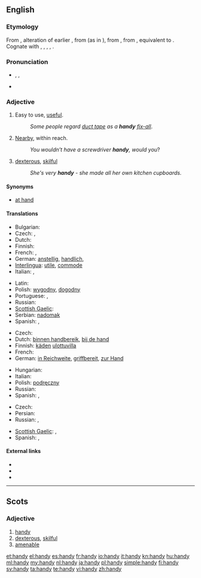 {{also|Handy}}
==English==

===Etymology===
From {{etyl|enm}}, alteration of earlier {{term|hendi||handy, skillful|lang=enm}}, from {{etyl|ang}} {{term|hendig|hendiġ|skillful|lang=ang}} (as in {{term|listhendig|listhendiġ|skilled in art|lang=ang}}), from {{proto|Germanic|handugaz|handy, skillful, nimble|lang=en}}, from {{proto|Germanic|title=|handuz|hand|lang=en}}, equivalent to {{suffix|hand|y}}. Cognate with {{etyl|gml|-}} {{term|handich||skillful, apt|lang=gml}}, {{etyl|gmh|-}} {{term|handec|lang=gmh}}, {{term|hendec||manual, hand-held|lang=gmh}}, {{etyl|non|-}} {{term|hǫndugr||sc=Latinx|efficient|lang=non}}, {{etyl|got|-}} {{term|𐌷𐌰𐌽𐌳𐌿𐌲𐍃||tr=handugs|wise, clever|lang=got|sc=Goth}}.

===Pronunciation===
* {{enPR|hăn'di}}, {{IPA|/ˈhæn.di/}}, {{SAMPA|/"h{n.di/}}
* {{audio|En-us-handy.ogg|Audio (US)}}
*: {{rhymes|ændi}}

===Adjective===
{{en-adj|handier|handiest}}

# Easy to use, [[useful]].
#: ''Some people regard [[duct tape]] as a '''handy''' [[fix-all]]''.
# [[nearby|Nearby]], within reach.
#: ''You wouldn’t have a screwdriver '''handy''', would you''?
# {{dialect}} [[dexterous]], [[skilful]]
#: ''She's very '''handy''' - she made all her own kitchen cupboards.''

====Synonyms====
* [[at hand]]

====Translations====
{{trans-top|easy to use}}
* Bulgarian: {{t+|bg|полезен|m}}
* Czech: {{t-|cs|praktický}},  {{t-|cs|užitečný}}
* Dutch: {{t+|nl|handig}}
* Finnish: {{t+|fi|kätevä}}
* French: {{t+|fr|pratique}}, {{t+|fr|commode}}
* German: [[anstellig]], [[handlich]],  {{t+|de|praktisch}}
* [[Interlingua]]: [[utile]], [[commode]]
* Italian: {{t+|it|utile}}, {{t+|it|pratico}}
{{trans-mid}}
* Latin: {{t-|la|utilis}}
* Polish: [[wygodny]], [[dogodny]]
* Portuguese: {{t+|pt|útil}}, {{t+|pt|prático}}
* Russian: {{t+|ru|удобный}}
* [[Scottish Gaelic]]: {{t-|gd|goireasach|xs=Scottish Gaelic}}
* Serbian: [[nadomak]]
* Spanish: {{t+|es|práctico}}, {{t-|es|hábil}}
{{trans-bottom}}

{{trans-top|within reach}}
* Czech: {{t-|cs|po ruce}}
* Dutch: [[binnen handbereik]], [[bij de hand]]
* Finnish: [[käsi|käden]] [[ulottuvilla]]
* French: {{t|fr|à portée de main}}
* German: [[in Reichweite]], [[griffbereit]], [[zur Hand]]
{{trans-mid}}
* Hungarian: {{t|hu|kéznél}}
* Italian: {{t+|it|comodo}}
* Polish: [[podręczny]]
* Russian: {{t|ru|под рукой}}
* Spanish: {{t|es|a mano}}, {{t|es|cerca}}
{{trans-bottom}}

{{trans-top|dexterous}}
* Czech: {{t-|cs|šikovný}}
* Persian: {{t|fa|ماهر|sc=fa-Arab}}
* Russian: {{t|ru|ловкий}},  {{t|ru|искусный}}
{{trans-mid}}
* [[Scottish Gaelic]]: {{t-|gd|tapaidh|xs=Scottish Gaelic}}, {{t-|gd|deas|xs=Scottish Gaelic}}
* Spanish: {{t|es|hábil}}, {{t|es|diestro}}
{{trans-bottom}}

====External links====
* {{R:Webster 1913}}
* {{R:Century 1911}}
* {{R:OneLook}}

----

==Scots==

===Adjective===
{{sco-adj|hand|ier|iest}}

# [[handy#English|handy]]
# [[dexterous]], [[skilful]]
# [[amenable]] {{gloss|of an animal}}

[[et:handy]]
[[el:handy]]
[[es:handy]]
[[fr:handy]]
[[io:handy]]
[[it:handy]]
[[kn:handy]]
[[hu:handy]]
[[ml:handy]]
[[my:handy]]
[[nl:handy]]
[[ja:handy]]
[[pl:handy]]
[[simple:handy]]
[[fi:handy]]
[[sv:handy]]
[[ta:handy]]
[[te:handy]]
[[vi:handy]]
[[zh:handy]]